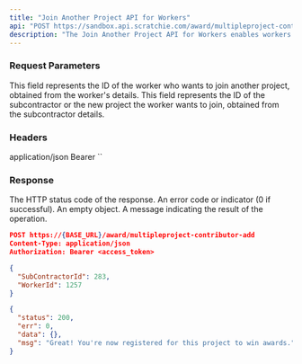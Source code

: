 ```yaml
---
title: "Join Another Project API for Workers"
api: "POST https://sandbox.api.scratchie.com/award/multipleproject-contributor-add"
description: "The Join Another Project API for Workers enables workers to join a different project in the same company."
---
```


### Request Parameters

<ParamField body="WorkerId" type="Number">
  This field represents the ID of the worker who wants to join another project, obtained from the worker's details.
</ParamField>

<ParamField body="SubContractorId" type="Number">
  This field represents the ID of the subcontractor or the new project the worker wants to join, obtained from the subcontractor details.
</ParamField>

### Headers

<ParamField body="Content-Type" type="String">
  application/json
</ParamField>

<ParamField body="Authorization" type="String">
  Bearer `<access_token>`
</ParamField>

### Response

<ResponseField name="status" type="Number">
  The HTTP status code of the response.
</ResponseField>

<ResponseField name="err" type="Number">
  An error code or indicator (0 if successful).
</ResponseField>

<ResponseField name="data" type="Object">
  An empty object.
</ResponseField>

<ResponseField name="msg" type="String">
  A message indicating the result of the operation.
</ResponseField>

<RequestExample>

```json
POST https://{BASE_URL}/award/multipleproject-contributor-add
Content-Type: application/json
Authorization: Bearer <access_token>

{
  "SubContractorId": 283,
  "WorkerId": 1257
}

```

</RequestExample>

<ResponseExample>

```json Response
{
  "status": 200,
  "err": 0,
  "data": {},
  "msg": "Great! You're now registered for this project to win awards."
}

```

</ResponseExample>
